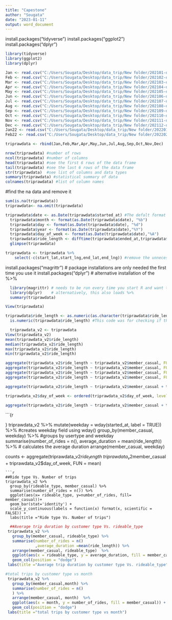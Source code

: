 ---
title: "Capestone"
author: "Sougata"
date: "2023-01-11"
output: word_document
---

install.packages("tidyverse")
install.packages("ggplot2")
install.packages("dplyr")




```{r}
library(tidyverse)
library(ggplot2)
library(dplyr)
```
```{r}
Jan <- read.csv("C:/Users/Sougata/Desktop/data_trip/New folder/202101-divvy-tripdata.csv")
Feb <- read.csv("C:/Users/Sougata/Desktop/data_trip/New folder/202102-divvy-tripdata.csv")
Mar <- read.csv("C:/Users/Sougata/Desktop/data_trip/New folder/202103-divvy-tripdata.csv")
Apr <- read.csv("C:/Users/Sougata/Desktop/data_trip/New folder/202104-divvy-tripdata.csv")
May <- read.csv("C:/Users/Sougata/Desktop/data_trip/New folder/202105-divvy-tripdata.csv")
Jun <- read.csv("C:/Users/Sougata/Desktop/data_trip/New folder/202106-divvy-tripdata.csv")
Jul <- read.csv("C:/Users/Sougata/Desktop/data_trip/New folder/202107-divvy-tripdata.csv")
Aug <- read.csv("C:/Users/Sougata/Desktop/data_trip/New folder/202108-divvy-tripdata.csv")
Sep <- read.csv("C:/Users/Sougata/Desktop/data_trip/New folder/202109-divvy-tripdata.csv")
Oct <- read.csv("C:/Users/Sougata/Desktop/data_trip/New folder/202110-divvy-tripdata.csv")
Nov <- read.csv("C:/Users/Sougata/Desktop/data_trip/New folder/202111-divvy-tripdata.csv")
Dec <- read.csv("C:/Users/Sougata/Desktop/data_trip/New folder/202112-divvy-tripdata.csv")
Jan22 <- read.csv("C:/Users/Sougata/Desktop/data_trip/New folder/202201-divvy-tripdata.csv")
Feb22 <- read.csv("C:/Users/Sougata/Desktop/data_trip/New folder/202202-divvy-tripdata.csv")
```

```{r}
triprawdata <- rbind(Jan,Feb,Mar,Apr,May,Jun,Jul,Aug,Sep,Oct,Nov,Dec)
```


```{r}
nrow(triprawdata) #number of rows
ncol(triprawdata) #number of columns
head(triprawdata) #see the first 6 rows of the data frame
tail(triprawdata) #see the last 6 rows of the data frame
str(triprawdata)  #see list of columns and data types
summary(triprawdata) #statistical summary of data
colnames(triprawdata) #list of column names
```

#find the na data and remove it
```{r}
sum(is.na(triprawdata))
triprawdata<- na.omit(triprawdata)
```


```{r}
triprawdata$date <- as.Date(triprawdata$started_at) #The defalt format is yyyy-mm-dd
  triprawdata$month <- format(as.Date(triprawdata$date), "%b")
  triprawdata$day <- format(as.Date(triprawdata$date), "%d")
  triprawdata$year <- format(as.Date(triprawdata$date),"%Y")
  triprawdata$day_of_week <- format(as.Date(triprawdata$date),"%A")
  triprawdata$ride_length <- difftime(triprawdata$ended_at,triprawdata$started_at)
  glimpse(triprawdata)
```

```{r}
triprawdata <- triprawdata %>%
    select(-c(start_lat,start_lng,end_lat,end_lng)) #remove the unnecessary columns 
```

 install.packages("magrittr") # package installations are only needed the first time you use it
  install.packages("dplyr")    # alternative installation of the %>%
```{r}
  library(magrittr) # needs to be run every time you start R and want to use %>%
  library(dplyr)    # alternatively, this also loads %>%
  summary(triprawdata)
```
```{r}
View(triprawdata)
```

```{r}
triprawdata$ride_length <- as.numeric(as.character(triprawdata$ride_length))
  is.numeric(triprawdata$ride_length) #This code was for checking if the data was converted correctly.
```
```{r} 
  triprawdata_v2 <- triprawdata
View(triprawdata_v2)
mean(triprawdata_v2$ride_length) 
median(triprawdata_v2$ride_length) 
max(triprawdata_v2$ride_length) 
min(triprawdata_v2$ride_length)

```  
```{r}
aggregate(triprawdata_v2$ride_length ~ triprawdata_v2$member_casual, FUN = mean)
aggregate(triprawdata_v2$ride_length ~ triprawdata_v2$member_casual, FUN = median)
aggregate(triprawdata_v2$ride_length ~ triprawdata_v2$member_casual, FUN = max)
aggregate(triprawdata_v2$ride_length ~ triprawdata_v2$member_casual, FUN = min)

aggregate(triprawdata_v2$ride_length ~ triprawdata_v2$member_casual + triprawdata_v2$day_of_week, FUN = mean)

triprawdata_v2$day_of_week <- ordered(triprawdata_v2$day_of_week, levels=c("Sunday", "Monday", "Tuesday", "Wednesday", "Thursday", "Friday", "Saturday"))

aggregate(triprawdata_v2$ride_length ~ triprawdata_v2$member_casual + triprawdata_v2$day_of_week, FUN = mean)
```

```{r

}
triprawdata_v2 %>% 
  mutate(weekday = wday(started_at, label = TRUE)) %>%  #creates weekday field using wday()
  group_by(member_casual, weekday) %>%  #groups by usertype and weekday
  summarise(number_of_rides = n(), average_duration = mean(ride_length)) %>%   # calculates the average duration
  arrange(member_casual, weekday)

counts <- aggregate(triprawdata_v2$ride_length ~ triprawdata_v2$member_casual + triprawdata_v2$day_of_week, FUN = mean)
```
```{r}
##Ride type Vs. Number of trips
triprawdata_v2 %>%
  group_by(rideable_type, member_casual) %>%
  summarise(number_of_rides = n()) %>%  
  ggplot(aes(x= rideable_type, y=number_of_rides, fill= member_casual))+
  geom_bar(stat='identity') +
  scale_y_continuous(labels = function(x) format(x, scientific = FALSE)) +
  labs(title ="Ride type Vs. Number of trips")
```
```{r}
  ##Average trip duration by customer type Vs. rideable_type
 triprawdata_v2 %>% 
   group_by(member_casual, rideable_type) %>% 
   summarise(number_of_rides = n()
             ,average_duration =mean(ride_length)) %>% 
   arrange(member_casual, rideable_type)  %>% 
   ggplot(aes(x = rideable_type, y = average_duration, fill = member_casual)) +
   geom_col(position = "dodge")
 labs(title ="Average trip duration by customer type Vs. rideable_type")
```
```{r}
#total trips by customer type vs month
 triprawdata_v2 %>% 
   group_by(member_casual,month) %>% 
   summarise(number_of_rides = n()
   ) %>% 
   arrange(member_casual, month)  %>% 
   ggplot(aes(x = month, y = number_of_rides, fill = member_casual)) +
   geom_col(position = "dodge")
 labs(title ="total trips by customer type vs month")
```